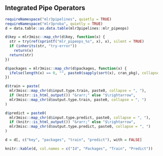 ## Integrated Pipe Operators {#list-pipeops}


```r
requireNamespace("mlr3pipelines", quietly = TRUE)
requireNamespace("mlr3proba", quietly = TRUE)
d = data.table::as.data.table(mlr3pipelines::mlr_pipeops)

d$key = mlr3misc::map_chr(d$key, function(x) {
  str = try(ref(sprintf("mlr_pipeops_%s", x), x), silent = TRUE)
  if (inherits(str, "try-error"))
    return(x)
  return(str)
})

d$packages = mlr3misc::map_chr(d$packages, function(x) {
  ifelse(length(x) == 0, "", paste0(sapply(sort(x), cran_pkg), collapse = ", "))
})

d$train = paste(
  mlr3misc::map_chr(d$input.type.train, paste0, collapse = ", "),
  if (knitr::is_html_output()) "&rarr;" else "$\rightarrow",
  mlr3misc::map_chr(d$output.type.train, paste0, collapse = ", ")
)

d$predict = paste0(
  mlr3misc::map_chr(d$input.type.predict, paste0, collapse = ", "),
  if (knitr::is_html_output()) "&rarr;" else "$\rightarrow",
  mlr3misc::map_chr(d$output.type.predict, paste0, collapse = ", ")
)

d = d[, c("key", "packages", "train", "predict"), with = FALSE]

knitr::kable(d, col.names = c("Id", "Packages", "Train", "Predict"))
```
